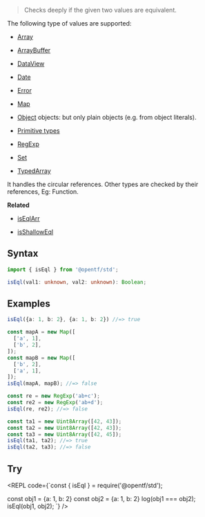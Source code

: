
> Checks deeply if the given two values are equivalent.

<Callout type="info">
The following type of values are supported:

- [Array](https://developer.mozilla.org/en-US/docs/Web/JavaScript/Reference/Global_Objects/Array)

- [ArrayBuffer](https://developer.mozilla.org/en-US/docs/Web/JavaScript/Reference/Global_Objects/ArrayBuffer)

- [DataView](https://developer.mozilla.org/en-US/docs/Web/JavaScript/Reference/Global_Objects/DataView)

- [Date](https://developer.mozilla.org/en-US/docs/Web/JavaScript/Reference/Global_Objects/Date)

- [Error](https://developer.mozilla.org/en-US/docs/Web/JavaScript/Reference/Global_Objects/Error) 

- [Map](https://developer.mozilla.org/en-US/docs/Web/JavaScript/Reference/Global_Objects/Map)

- [Object](https://developer.mozilla.org/en-US/docs/Web/JavaScript/Reference/Global_Objects/Object) objects: but only plain objects (e.g. from object literals).

- [Primitive types](https://developer.mozilla.org/en-US/docs/Glossary/Primitive)

- [RegExp](https://developer.mozilla.org/en-US/docs/Web/JavaScript/Reference/Global_Objects/RegExp)

- [Set](https://developer.mozilla.org/en-US/docs/Web/JavaScript/Reference/Global_Objects/Set)

- [TypedArray](https://developer.mozilla.org/en-US/docs/Web/JavaScript/Reference/Global_Objects/TypedArray)
</Callout>

<Callout emoji="✅" type="info">
  It handles the circular references.
</Callout>

<Callout type="info">
  Other types are checked by their references, Eg: Function.
</Callout>

**Related**
 - [isEqlArr](/Assert/isEqlArr)

 - [isShallowEql](/Assert/isShallowEql)
 
## Syntax

```ts
import { isEql } from '@opentf/std';

isEql(val1: unknown, val2: unknown): Boolean;
```

## Examples

```ts
isEql({a: 1, b: 2}, {a: 1, b: 2}) //=> true

const mapA = new Map([
  ['a', 1],
  ['b', 2],
]);
const mapB = new Map([
  ['b', 2],
  ['a', 1],
]);
isEql(mapA, mapB); //=> false

const re = new RegExp('ab+c');
const re2 = new RegExp('ab+d');
isEql(re, re2); //=> false

const ta1 = new Uint8Array([42, 43]);
const ta2 = new Uint8Array([42, 43]);
const ta3 = new Uint8Array([42, 45]);
isEql(ta1, ta2); //=> true
isEql(ta2, ta3); //=> false
```

## Try

<REPL code={`const { isEql } = require('@opentf/std');

const obj1 = {a: 1, b: 2}
const obj2 = {a: 1, b: 2}
log(obj1 === obj2);
isEql(obj1, obj2);
`} />